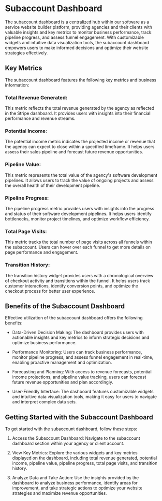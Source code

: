 # Subaccount Dashboard
The subaccount dashboard is a centralized hub within our software as a service website builder platform, providing agencies and their clients with valuable insights and key metrics to monitor business performance, track pipeline progress, and assess funnel engagement. With customizable widgets and intuitive data visualization tools, the subaccount dashboard empowers users to make informed decisions and optimize their website strategies effectively.

## Key Metrics
The subaccount dashboard features the following key metrics and business information:

### Total Revenue Generated: 

This metric reflects the total revenue generated by the agency as reflected in the Stripe dashboard. It provides users with insights into their financial performance and revenue streams.

### Potential Income: 

The potential income metric indicates the projected income or revenue that the agency can expect to close within a specified timeframe. It helps users assess their sales pipeline and forecast future revenue opportunities.

### Pipeline Value: 

This metric represents the total value of the agency's software development pipelines. It allows users to track the value of ongoing projects and assess the overall health of their development pipeline.

### Pipeline Progress: 

The pipeline progress metric provides users with insights into the progress and status of their software development pipelines. It helps users identify bottlenecks, monitor project timelines, and optimize workflow efficiency.

### Total Page Visits: 

This metric tracks the total number of page visits across all funnels within the subaccount. Users can hover over each funnel to get more details on page performance and engagement.

### Transition History: 

The transition history widget provides users with a chronological overview of checkout activity and transitions within the funnel. It helps users track customer interactions, identify conversion points, and optimize the checkout process for better user experience.

## Benefits of the Subaccount Dashboard
Effective utilization of the subaccount dashboard offers the following benefits:

* Data-Driven Decision Making: The dashboard provides users with actionable insights and key metrics to inform strategic decisions and optimize business performance.

* Performance Monitoring: Users can track business performance, monitor pipeline progress, and assess funnel engagement in real-time, enabling proactive management and optimization.

* Forecasting and Planning: With access to revenue forecasts, potential income projections, and pipeline value tracking, users can forecast future revenue opportunities and plan accordingly.

* User-Friendly Interface: The dashboard features customizable widgets and intuitive data visualization tools, making it easy for users to navigate and interpret complex data sets.

## Getting Started with the Subaccount Dashboard
To get started with the subaccount dashboard, follow these steps:

1. Access the Subaccount Dashboard: Navigate to the subaccount dashboard section within your agency or client account.

2. View Key Metrics: Explore the various widgets and key metrics displayed on the dashboard, including total revenue generated, potential income, pipeline value, pipeline progress, total page visits, and transition history.

3. Analyze Data and Take Action: Use the insights provided by the dashboard to analyze business performance, identify areas for improvement, and take strategic actions to optimize your website strategies and maximize revenue opportunities.